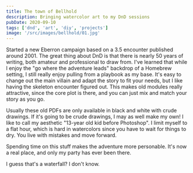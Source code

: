 ```yaml
---
title: The town of Bellhold
description: Bringing watercolor art to my DnD sessions
pubDate: 2020-09-10
tags: ['dnd', 'art', 'diy', 'projects']
image: '/src/images/bellhold/01.jpg'
---
```



Started a new Eberron campaign based on a 3.5 encounter published around 2001. The great thing about DnD is that there is nearly 50 years of writing, both amateur and professional to draw from. I've learned that while I enjoy the "go where the adventure leads" backdrop of a Homebrew setting, I still really enjoy pulling from a playbook as my base. It's easy to change out the main villain and adapt the story to fit your needs, but I like having the skeleton encounter figured out. This makes old modules really attractive, since the core plot is there, and you can just mix and match your story as you go.

Usually these old PDFs are only available in black and white with crude drawings. If it's going to be crude drawings, I may as well make my own! I like to call my aesthetic "13-year old kid before Photoshop". I limit myself to a flat hour, which is hard in watercolors since you have to wait for things to dry. You live with mistakes and move forward.

Spending time on this stuff makes the adventure more personable. It's now a real place, and only my party has ever been there.

I guess that's a waterfall? I don't know.

<Gallery folder="bellhold" count={1} />
